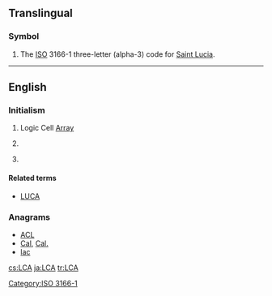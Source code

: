 ==Translingual==

===Symbol===
{{head|mul|symbol}}
# The [[ISO]] 3166-1 three-letter (alpha-3) code for [[Saint Lucia]].

[[Category:ISO 3166-1]]

----

==English==

===Initialism===
{{rfc-header|Initialism}}
{{head|en|initialism}}

# Logic Cell [[array|Array]]
# {{label|en|aviation}} {{abbreviation of|lang=en|large commercial aircraft}}
# {{label|en|biology|paleontology}} {{abbreviation of|lang=en|last common ancestor}}

====Related terms====
{{sense|last common ancestor}}
* [[LUCA]]

===Anagrams===
* [[ACL#English|ACL]]
* [[Cal#English|Cal]], [[Cal.#English|Cal.]]
* [[lac#English|lac]]

[[cs:LCA]]
[[ja:LCA]]
[[tr:LCA]]